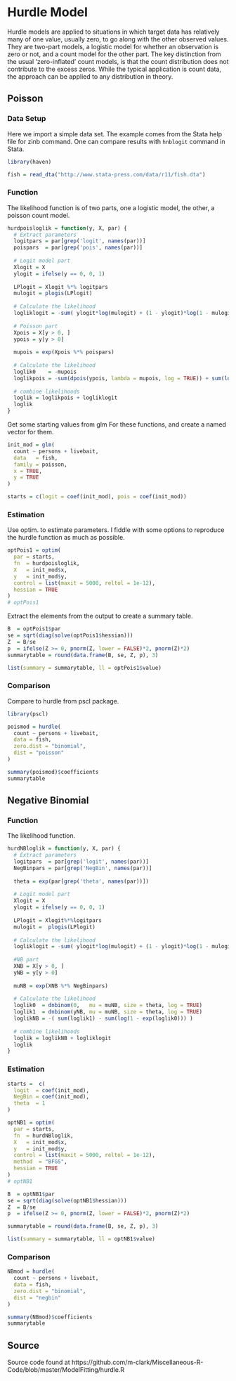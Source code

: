 # Hurdle Model


Hurdle models are applied to situations in which target data has relatively many of one value, usually zero, to go along with the other observed values.  They are two-part models, a logistic model for whether an observation is zero or not, and a count model for the other part. The key distinction from the usual 'zero-inflated' count models, is that the count distribution does not contribute to the excess zeros.  While the typical application is count data, the approach can be applied to any distribution in theory. 

## Poisson

### Data Setup

Here we import a simple data set. The example comes from the Stata help file for zinb command. One can compare results with `hnblogit` command in Stata.

```r
library(haven)

fish = read_dta("http://www.stata-press.com/data/r11/fish.dta")
```

### Function

The likelihood function is of two parts, one a logistic model, the other, a poisson count model.

```r
hurdpoisloglik = function(y, X, par) {
  # Extract parameters
  logitpars = par[grep('logit', names(par))]
  poispars  = par[grep('pois', names(par))]
  
  # Logit model part
  Xlogit = X
  ylogit = ifelse(y == 0, 0, 1)
  
  LPlogit = Xlogit %*% logitpars
  mulogit = plogis(LPlogit)
  
  # Calculate the likelihood
  logliklogit = -sum( ylogit*log(mulogit) + (1 - ylogit)*log(1 - mulogit) )  
  
  # Poisson part
  Xpois = X[y > 0, ]
  ypois = y[y > 0]
  
  mupois = exp(Xpois %*% poispars)
  
  # Calculate the likelihood
  loglik0    = -mupois
  loglikpois = -sum(dpois(ypois, lambda = mupois, log = TRUE)) + sum(log(1 - exp(loglik0)))
  
  # combine likelihoods
  loglik = loglikpois + logliklogit
  loglik
}
```




Get some starting values from <span class="func" style = "">glm</span> For these functions, and create a named vector for them.

```r
init_mod = glm(
  count ~ persons + livebait,
  data   = fish,
  family = poisson,
  x = TRUE,
  y = TRUE
)

starts = c(logit = coef(init_mod), pois = coef(init_mod))  
```


### Estimation

Use <span class="func" style = "">optim</span>. to estimate parameters. I fiddle with some options to reproduce the  hurdle function as much as possible.
 
```r
optPois1 = optim(
  par = starts,
  fn  = hurdpoisloglik,
  X   = init_mod$x,
  y   = init_mod$y,
  control = list(maxit = 5000, reltol = 1e-12),
  hessian = TRUE
)
# optPois1
```



Extract the elements from the output to create a summary table.

```r
B  = optPois1$par
se = sqrt(diag(solve(optPois1$hessian)))
Z  = B/se
p  = ifelse(Z >= 0, pnorm(Z, lower = FALSE)*2, pnorm(Z)*2)
summarytable = round(data.frame(B, se, Z, p), 3)

list(summary = summarytable, ll = optPois1$value)
```

### Comparison

Compare to <span class="func" style = "">hurdle</span> from <span class="pack" style = "">pscl</span> package.

```r
library(pscl)

poismod = hurdle(
  count ~ persons + livebait,
  data = fish,
  zero.dist = "binomial",
  dist = "poisson"
)

summary(poismod)$coefficients
summarytable
```




## Negative Binomial

### Function

The likelihood function.

```r
hurdNBloglik = function(y, X, par) {
  # Extract parameters
  logitpars  = par[grep('logit', names(par))]
  NegBinpars = par[grep('NegBin', names(par))]
  
  theta = exp(par[grep('theta', names(par))])
  
  # Logit model part
  Xlogit = X
  ylogit = ifelse(y == 0, 0, 1)
  
  LPlogit = Xlogit%*%logitpars
  mulogit =  plogis(LPlogit)
  
  # Calculate the likelihood
  logliklogit = -sum( ylogit*log(mulogit) + (1 - ylogit)*log(1 - mulogit) )
  
  #NB part
  XNB = X[y > 0, ]
  yNB = y[y > 0]
  
  muNB = exp(XNB %*% NegBinpars)
  
  # Calculate the likelihood
  loglik0  = dnbinom(0,   mu = muNB, size = theta, log = TRUE)
  loglik1  = dnbinom(yNB, mu = muNB, size = theta, log = TRUE)
  loglikNB = -( sum(loglik1) - sum(log(1 - exp(loglik0))) )
  
  # combine likelihoods
  loglik = loglikNB + logliklogit
  loglik
}
```

### Estimation

```r
starts =  c(
  logit  = coef(init_mod),
  NegBin = coef(init_mod),
  theta  = 1
)

optNB1 = optim(
  par = starts,
  fn  = hurdNBloglik,
  X   = init_mod$x,
  y   = init_mod$y,
  control = list(maxit = 5000, reltol = 1e-12),
  method  = "BFGS",
  hessian = TRUE
)
# optNB1 

B  = optNB1$par
se = sqrt(diag(solve(optNB1$hessian)))
Z  = B/se
p  = ifelse(Z >= 0, pnorm(Z, lower = FALSE)*2, pnorm(Z)*2)

summarytable = round(data.frame(B, se, Z, p), 3)

list(summary = summarytable, ll = optNB1$value)
```



### Comparison


```r
NBmod = hurdle(
  count ~ persons + livebait,
  data = fish,
  zero.dist = "binomial",
  dist = "negbin"
)

summary(NBmod)$coefficients
summarytable
```



## Source

Source code found at https://github.com/m-clark/Miscellaneous-R-Code/blob/master/ModelFitting/hurdle.R